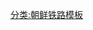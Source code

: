 <onlyinclude>{{鐵道路線
| 模板名稱 =革新线
| 名稱 = [[平壤地鐵]][[革新线]]（2号线）
| 代表色 =  green
| 背景顏色 = #ddffdd
| Logo = [[File:Pyongyang Metro logo.png|23px]]
| 車站列表 = [[光復站 (平壤市)|光復]] - [[建国站 (平壤市)|建国]] - [[黄金谷站|黄金谷]] - [[建設站 (平壤市)|建設]] - [[革新站|革新]] - [[战胜站|战胜]] - [[三兴站|三兴]] - <s>[[光明站 (平壤市)|光明]]</s> - [[乐园站|乐园]]
|}}</onlyinclude>
[[分类:朝鲜铁路模板]]
